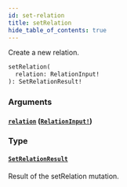 ```yaml
---
id: set-relation
title: setRelation
hide_table_of_contents: true
---
```



Create a new relation.

```graphql
setRelation(
  relation: RelationInput!
): SetRelationResult!
```


### Arguments

#### [`relation`](#) ([`RelationInput!`](/docs/directory-api-reference/schema/inputs/relation-input))




### Type

#### [`SetRelationResult`](/docs/directory-api-reference/schema/objects/set-relation-result)

Result of the setRelation mutation.




